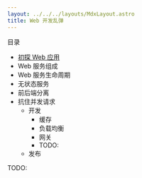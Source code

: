 ```yaml
---
layout: ../../../layouts/MdxLayout.astro
title: Web 开发乱弹
---
```


目录

- [初探 Web 应用](/cheatsheet/web/web-app-getting-started)
- Web 服务组成
- Web 服务生命周期
- 无状态服务
- 前后端分离
- 抗住并发请求
  - 开发
    - 缓存
    - 负载均衡
    - 网关
    - TODO:
  - 发布

TODO:
